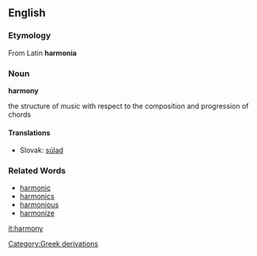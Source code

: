 == English ==
=== Etymology ===
From Latin '''harmonia'''
=== Noun ===
'''harmony'''

the structure of music with respect to the composition and progression of chords 

==== Translations ====
* Slovak: [[súlad]]

=== Related Words ===
* [[harmonic]]
* [[harmonics]]
* [[harmonious]]
* [[harmonize]]

[[it:harmony]]
[[Category:Greek derivations]]